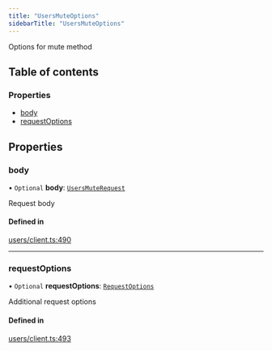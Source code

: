 ```yaml
---
title: "UsersMuteOptions"
sidebarTitle: "UsersMuteOptions"
---
```


Options for mute method

## Table of contents

### Properties

- [body](/xdks/typescript/reference/interfaces/UsersMuteOptions#body)
- [requestOptions](/xdks/typescript/reference/interfaces/UsersMuteOptions#requestoptions)

## Properties

### body

• `Optional` **body**: [`UsersMuteRequest`](/xdks/typescript/reference/interfaces/UsersMuteRequest)

Request body

#### Defined in

[users/client.ts:490](https://github.com/xdevplatform/xdk/blob/298ca9350d035e40e7c8ee0753c50052819a41e2/xdk/typescript/src/users/client.ts#L490)

___

### requestOptions

• `Optional` **requestOptions**: [`RequestOptions`](/xdks/typescript/reference/interfaces/RequestOptions)

Additional request options

#### Defined in

[users/client.ts:493](https://github.com/xdevplatform/xdk/blob/298ca9350d035e40e7c8ee0753c50052819a41e2/xdk/typescript/src/users/client.ts#L493)
